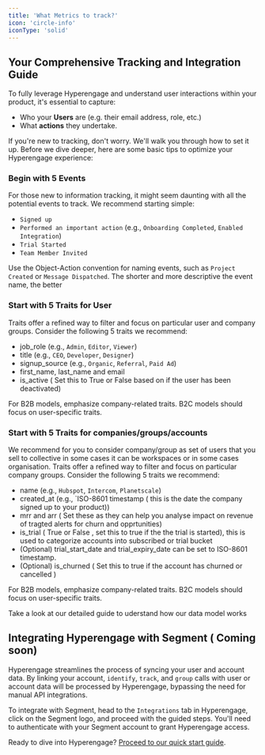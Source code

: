 ```yaml
---
title: 'What Metrics to track?'
icon: 'circle-info'
iconType: 'solid'
---
```


## Your Comprehensive Tracking and Integration Guide
To fully leverage Hyperengage and understand user interactions within your product, it's essential to capture:

- Who your **Users** are (e.g. their email address, role, etc.)
- What **actions** they undertake.

If you're new to tracking, don't worry. We'll walk you through how to set it up. Before we dive deeper, here are some basic tips to optimize your Hyperengage experience:

### Begin with 5 Events
For those new to information tracking, it might seem daunting with all the potential events to track. We recommend starting simple:

- `Signed up`
- `Performed an important action` (e.g., `Onboarding Completed`, `Enabled Integration`)
- `Trial Started`
- `Team Member Invited`

Use the Object-Action convention for naming events, such as `Project Created` or `Message Dispatched`. The shorter and more descriptive the event name, the better

### Start with 5 Traits for User
Traits offer a refined way to filter and focus on particular user and company groups. Consider the following 5 traits we recommend:

- job_role (e.g., `Admin`, `Editor`, `Viewer`)
- title (e.g., `CEO`, `Developer`, `Designer`)
- signup_source (e.g., `Organic`, `Referral`, `Paid Ad`)
- first_name, last_name and email 
- is_active ( Set this to True or False based on if the user has been deactivated)

For B2B models, emphasize company-related traits. B2C models should focus on user-specific traits.

### Start with 5 Traits for companies/groups/accounts
We recommend for you to consider company/group as set of users that you sell to collective in some cases it can be workspaces or in some cases organisation.
Traits offer a refined way to filter and focus on particular company groups. Consider the following 5 traits we recommend:

- name (e.g., `Hubspot`, `Intercom`, `Planetscale`)
- created_at (e.g., `ISO-8601 timestamp ( this is the date the company signed up to your product))
- mrr and arr ( Set these as they can help you analyse impact on revenue of tragted alerts for churn and opprtunities)
- is_trial ( True or False , set this to true if the the trial is started), this is used to categorize accounts into subscribed or trial bucket
- (Optional) trial_start_date and trial_expiry_date can be set to ISO-8601 timestamp.
- (Optional) is_churned ( Set this to true if the account has churned or cancelled )

For B2B models, emphasize company-related traits. B2C models should focus on user-specific traits.

<Card title="Colored Card" icon="lightbulb" iconType="duotone" color="#ca8b04" href='/'>
  Take a look at our detailed guide to uderstand how our data model works
</Card>


## Integrating Hyperengage with Segment ( Coming soon)

Hyperengage streamlines the process of syncing your user and account data. By linking your account, `identify`, `track`, and `group` calls with user or account data will be processed by Hyperengage, bypassing the need for manual API integrations.

To integrate with Segment, head to the `Integrations` tab in Hyperengage, click on the Segment logo, and proceed with the guided steps. You'll need to authenticate with your Segment account to grant Hyperengage access.

Ready to dive into Hyperengage? [Proceed to our quick start guide](#).
